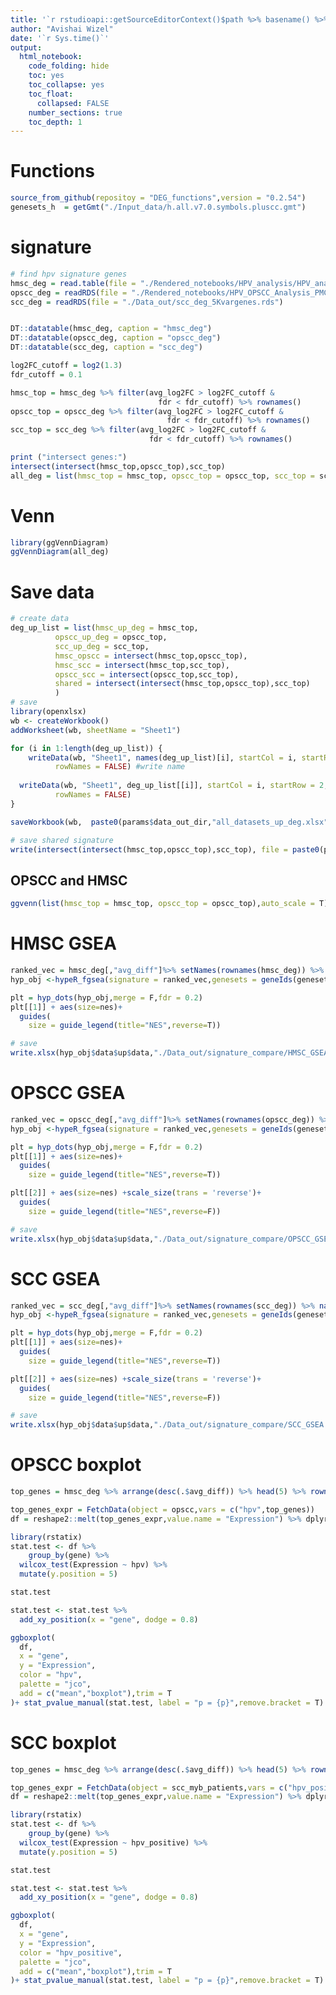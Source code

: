 ```yaml
---
title: '`r rstudioapi::getSourceEditorContext()$path %>% basename() %>% gsub(pattern = "\\.Rmd",replacement = "")`' 
author: "Avishai Wizel"
date: '`r Sys.time()`'
output: 
  html_notebook: 
    code_folding: hide
    toc: yes
    toc_collapse: yes
    toc_float: 
      collapsed: FALSE
    number_sections: true
    toc_depth: 1
---
```




# Functions

```r
source_from_github(repositoy = "DEG_functions",version = "0.2.54")
genesets_h  = getGmt("./Input_data/h.all.v7.0.symbols.pluscc.gmt")
```

# signature
```r
# find hpv signature genes
hmsc_deg = read.table(file = "./Rendered_notebooks/HPV_analysis/HPV_analysis_2024_11_13/hpv_deg_df.csv",row.names = 1)
opscc_deg = readRDS(file = "./Rendered_notebooks/HPV_OPSCC_Analysis_PMC10191634/02_findDEG/02_findDEG_logFC_2024_11_13/opscc_deg_5Kvargenes.rds")
scc_deg = readRDS(file = "./Data_out/scc_deg_5Kvargenes.rds")


DT::datatable(hmsc_deg, caption = "hmsc_deg")
DT::datatable(opscc_deg, caption = "opscc_deg")
DT::datatable(scc_deg, caption = "scc_deg")

log2FC_cutoff = log2(1.3)
fdr_cutoff = 0.1

hmsc_top = hmsc_deg %>% filter(avg_log2FC > log2FC_cutoff &
                                 fdr < fdr_cutoff) %>% rownames()
opscc_top = opscc_deg %>% filter(avg_log2FC > log2FC_cutoff &
                                   fdr < fdr_cutoff) %>% rownames()
scc_top = scc_deg %>% filter(avg_log2FC > log2FC_cutoff &
                               fdr < fdr_cutoff) %>% rownames()

print ("intersect genes:")
intersect(intersect(hmsc_top,opscc_top),scc_top)
all_deg = list(hmsc_top = hmsc_top, opscc_top = opscc_top, scc_top = scc_top)

```
# Venn
```r
library(ggVennDiagram)
ggVennDiagram(all_deg)
```
# Save data
```r
# create data
deg_up_list = list(hmsc_up_deg = hmsc_top,
          opscc_up_deg = opscc_top,
          scc_up_deg = scc_top,
          hmsc_opscc = intersect(hmsc_top,opscc_top), 
          hmsc_scc = intersect(hmsc_top,scc_top),
          opscc_scc = intersect(opscc_top,scc_top), 
          shared = intersect(intersect(hmsc_top,opscc_top),scc_top)
          )
# save
library(openxlsx)
wb <- createWorkbook()
addWorksheet(wb, sheetName = "Sheet1")

for (i in 1:length(deg_up_list)) {
    writeData(wb, "Sheet1", names(deg_up_list)[i], startCol = i, startRow = 1,  
          rowNames = FALSE) #write name
  
  writeData(wb, "Sheet1", deg_up_list[[i]], startCol = i, startRow = 2,  
          rowNames = FALSE)
}

saveWorkbook(wb,  paste0(params$data_out_dir,"all_datasets_up_deg.xlsx"), overwrite = TRUE)
```

```r
# save shared signature
write(intersect(intersect(hmsc_top,opscc_top),scc_top), file = paste0(params$data_out_dir,"shared_HPV_signature.txt"))

```

## OPSCC and HMSC
```r
ggvenn(list(hmsc_top = hmsc_top, opscc_top = opscc_top),auto_scale = T)

```


# HMSC GSEA

```r
ranked_vec = hmsc_deg[,"avg_diff"]%>% setNames(rownames(hmsc_deg)) %>% na.omit() # make named vector
hyp_obj <-hypeR_fgsea(signature = ranked_vec,genesets = geneIds(genesets_h),up_only = F)

plt = hyp_dots(hyp_obj,merge = F,fdr = 0.2)
plt[[1]] + aes(size=nes)+ 
  guides(
    size = guide_legend(title="NES",reverse=T))


```
```r
# save
write.xlsx(hyp_obj$data$up$data,"./Data_out/signature_compare/HMSC_GSEA.xlsx")
```

# OPSCC GSEA

```r
ranked_vec = opscc_deg[,"avg_diff"]%>% setNames(rownames(opscc_deg)) %>% na.omit() # make named vector
hyp_obj <-hypeR_fgsea(signature = ranked_vec,genesets = geneIds(genesets_h),up_only = F)

plt = hyp_dots(hyp_obj,merge = F,fdr = 0.2)
plt[[1]] + aes(size=nes)+ 
  guides(
    size = guide_legend(title="NES",reverse=T))

plt[[2]] + aes(size=nes) +scale_size(trans = 'reverse')+
  guides(
    size = guide_legend(title="NES",reverse=F))


```
```r
# save
write.xlsx(hyp_obj$data$up$data,"./Data_out/signature_compare/OPSCC_GSEA.xlsx")
```
# SCC GSEA
```r
ranked_vec = scc_deg[,"avg_diff"]%>% setNames(rownames(scc_deg)) %>% na.omit() # make named vector
hyp_obj <-hypeR_fgsea(signature = ranked_vec,genesets = geneIds(genesets_h),up_only = F)

plt = hyp_dots(hyp_obj,merge = F,fdr = 0.2)
plt[[1]] + aes(size=nes)+ 
  guides(
    size = guide_legend(title="NES",reverse=T))

plt[[2]] + aes(size=nes) +scale_size(trans = 'reverse')+
  guides(
    size = guide_legend(title="NES",reverse=F))

```
```r
# save
write.xlsx(hyp_obj$data$up$data,"./Data_out/signature_compare/SCC_GSEA.xlsx")
```

# OPSCC boxplot
```r

top_genes = hmsc_deg %>% arrange(desc(.$avg_diff)) %>% head(5) %>% rownames()

top_genes_expr = FetchData(object = opscc,vars = c("hpv",top_genes))
df = reshape2::melt(top_genes_expr,value.name = "Expression") %>% dplyr::rename(gene = variable)

library(rstatix)
stat.test <- df %>%
    group_by(gene) %>%
  wilcox_test(Expression ~ hpv) %>%
  mutate(y.position = 5)

stat.test

stat.test <- stat.test %>% 
  add_xy_position(x = "gene", dodge = 0.8)

ggboxplot(
  df,
  x = "gene",
  y = "Expression",
  color = "hpv",
  palette = "jco",
  add = c("mean","boxplot"),trim = T
)+ stat_pvalue_manual(stat.test, label = "p = {p}",remove.bracket = T)
```
# SCC boxplot
```r

top_genes = hmsc_deg %>% arrange(desc(.$avg_diff)) %>% head(5) %>% rownames()

top_genes_expr = FetchData(object = scc_myb_patients,vars = c("hpv_positive",top_genes))
df = reshape2::melt(top_genes_expr,value.name = "Expression") %>% dplyr::rename(gene = variable)

library(rstatix)
stat.test <- df %>%
    group_by(gene) %>%
  wilcox_test(Expression ~ hpv_positive) %>%
  mutate(y.position = 5)

stat.test

stat.test <- stat.test %>% 
  add_xy_position(x = "gene", dodge = 0.8)

ggboxplot(
  df,
  x = "gene",
  y = "Expression",
  color = "hpv_positive",
  palette = "jco",
  add = c("mean","boxplot"),trim = T
)+ stat_pvalue_manual(stat.test, label = "p = {p}",remove.bracket = T)
```

